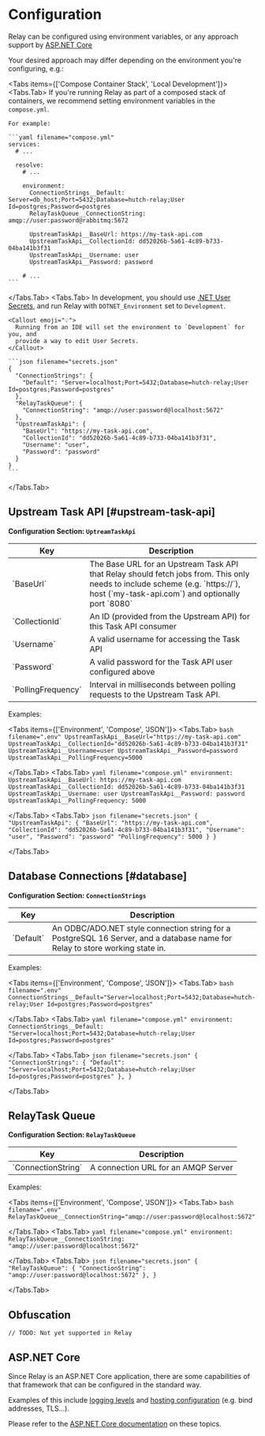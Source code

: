 
# Configuration

Relay can be configured using environment variables, or any approach support by [ASP.NET Core](https://learn.microsoft.com/en-us/aspnet/core/fundamentals/configuration/)

Your desired approach may differ depending on the environment you're configuring, e.g.:

<Tabs items={['Compose Container Stack', 'Local Development']}>
  <Tabs.Tab>
    If you're running Relay as part of a composed stack of containers, we recommend setting environment variables in the `compose.yml`.
    
    For example:

    ```yaml filename="compose.yml"
    services:
      # ...

      resolve:
        # ...

        environment:
          ConnectionStrings__Default: Server=db_host;Port=5432;Database=hutch-relay;User Id=postgres;Password=postgres
          RelayTaskQueue__ConnectionString: amqp://user:password@rabbitmq:5672

          UpstreamTaskApi__BaseUrl: https://my-task-api.com
          UpstreamTaskApi__CollectionId: dd52026b-5a61-4c89-b733-04ba141b3f31
          UpstreamTaskApi__Username: user
          UpstreamTaskApi__Password: password

        # ...
    ```

  </Tabs.Tab>
  <Tabs.Tab>
    In development, you should use [.NET User Secrets](https://learn.microsoft.com/en-us/aspnet/core/security/app-secrets), and run Relay with `DOTNET_Environment` set to `Development`.

    <Callout emoji="💡">
      Running from an IDE will set the environment to `Development` for you, and
      provide a way to edit User Secrets.
    </Callout>

    ```json filename="secrets.json"
    {
      "ConnectionStrings": {
        "Default": "Server=localhost;Port=5432;Database=hutch-relay;User Id=postgres;Password=postgres"
      },
      "RelayTaskQueue": {
        "ConnectionString": "amqp://user:password@localhost:5672"
      },
      "UpstreamTaskApi": {
        "BaseUrl": "https://my-task-api.com",
        "CollectionId": "dd52026b-5a61-4c89-b733-04ba141b3f31",
        "Username": "user",
        "Password": "password"
      }
    }
    ```

  </Tabs.Tab>
</Tabs>

## Upstream Task API [#upstream-task-api]

**Configuration Section: `UptreamTaskApi`**

<Table>
  <thead>
    <Tr>
      <Th>Key</Th>
      <Th>Description</Th>
    </Tr>
  </thead>
  <tbody>
    <Tr>
      <Td>
        <Mandatory>`BaseUrl`</Mandatory>
      </Td>
      <Td>
        The Base URL for an Upstream Task API that Relay should fetch jobs from.
        This only needs to include scheme (e.g. `https://`), host
        (`my-task-api.com`) and optionally port `8080`
      </Td>
    </Tr>
    <Tr>
      <Td>
        <Mandatory>`CollectionId`</Mandatory>
      </Td>
      <Td>An ID (provided from the Upstream API) for this Task API consumer</Td>
    </Tr>
    <Tr>
      <Td>
        <Mandatory>`Username`</Mandatory>
      </Td>
      <Td>A valid username for accessing the Task API</Td>
    </Tr>
    <Tr>
      <Td>
        <Mandatory>`Password`</Mandatory>
      </Td>
      <Td>A valid password for the Task API user configured above</Td>
    </Tr>
    <Tr>
      <Td>`PollingFrequency`</Td>
      <Td>
        Interval in milliseconds between polling requests to the Upstream Task
        API.
      </Td>
    </Tr>
  </tbody>
</Table>

Examples:

<Tabs items={['Environment', 'Compose', 'JSON']}>
  <Tabs.Tab>
    ```bash filename=".env"
    UpstreamTaskApi__BaseUrl="https://my-task-api.com"
    UpstreamTaskApi__CollectionId="dd52026b-5a61-4c89-b733-04ba141b3f31"
    UpstreamTaskApi__Username=user
    UpstreamTaskApi__Password=password
    UpstreamTaskApi__PollingFrequency=5000
    ```

  </Tabs.Tab>
  <Tabs.Tab>
    ```yaml filename="compose.yml"
    environment:
      UpstreamTaskApi__BaseUrl: https://my-task-api.com
      UpstreamTaskApi__CollectionId: dd52026b-5a61-4c89-b733-04ba141b3f31
      UpstreamTaskApi__Username: user
      UpstreamTaskApi__Password: password
      UpstreamTaskApi__PollingFrequency: 5000
    ```

  </Tabs.Tab>
  <Tabs.Tab>
    ```json filename="secrets.json"
    {
      "UpstreamTaskApi": {
        "BaseUrl": "https://my-task-api.com",
        "CollectionId": "dd52026b-5a61-4c89-b733-04ba141b3f31",
        "Username": "user",
        "Password": "password"
        "PollingFrequency": 5000
      }
    }
    ```

  </Tabs.Tab>
</Tabs>

## Database Connections [#database]

**Configuration Section: `ConnectionStrings`**

<Table>
  <thead>
    <Tr>
      <Th>Key</Th>
      <Th>Description</Th>
    </Tr>
  </thead>
  <tbody>
    <Tr>
      <Td>
        <Mandatory>`Default`</Mandatory>
      </Td>
      <Td>
        An ODBC/ADO.NET style connection string for a PostgreSQL 16 Server, and
        a database name for Relay to store working state in.
      </Td>
    </Tr>
  </tbody>
</Table>

Examples:

<Tabs items={['Environment', 'Compose', 'JSON']}>
  <Tabs.Tab>
    ```bash filename=".env"
    ConnectionStrings__Default="Server=localhost;Port=5432;Database=hutch-relay;User Id=postgres;Password=postgres"
    ```

  </Tabs.Tab>
  <Tabs.Tab>
    ```yaml filename="compose.yml"
    environment:
      ConnectionStrings__Default: "Server=localhost;Port=5432;Database=hutch-relay;User Id=postgres;Password=postgres"
    ```

  </Tabs.Tab>
  <Tabs.Tab>
    ```json filename="secrets.json"
    {
      "ConnectionStrings": {
        "Default": "Server=localhost;Port=5432;Database=hutch-relay;User Id=postgres;Password=postgres"
      },
    }
    ```

  </Tabs.Tab>
</Tabs>

## RelayTask Queue

**Configuration Section: `RelayTaskQueue`**

<Table>
  <thead>
    <Tr>
      <Th>Key</Th>
      <Th>Description</Th>
    </Tr>
  </thead>
  <tbody>
    <Tr>
      <Td>
        <Mandatory>`ConnectionString`</Mandatory>
      </Td>
      <Td>A connection URL for an AMQP Server</Td>
    </Tr>
  </tbody>
</Table>

Examples:

<Tabs items={['Environment', 'Compose', 'JSON']}>
  <Tabs.Tab>
    ```bash filename=".env"
    RelayTaskQueue__ConnectionString="amqp://user:password@localhost:5672"
    ```

  </Tabs.Tab>
  <Tabs.Tab>
    ```yaml filename="compose.yml"
    environment:
      RelayTaskQueue__ConnectionString: "amqp://user:password@localhost:5672"
    ```

  </Tabs.Tab>
  <Tabs.Tab>
    ```json filename="secrets.json"
    {
      "RelayTaskQueue": {
        "ConnectionString": "amqp://user:password@localhost:5672"
      },
    }
    ```

  </Tabs.Tab>
</Tabs>

## Obfuscation

`// TODO: Not yet supported in Relay`

## ASP.NET Core

Since Relay is an ASP.NET Core application, there are some capabilities of that framework that can be configured in the standard way.

Examples of this include [logging levels](https://learn.microsoft.com/en-us/aspnet/core/fundamentals/logging/#configure-logging)
and [hosting configuration](https://learn.microsoft.com/en-us/aspnet/core/fundamentals/servers/kestrel/endpoints) (e.g. bind addresses, TLS...).

Please refer to the [ASP.NET Core documentation](https://learn.microsoft.com/en-us/aspnet/core/fundamentals/configuration/) on these topics.
